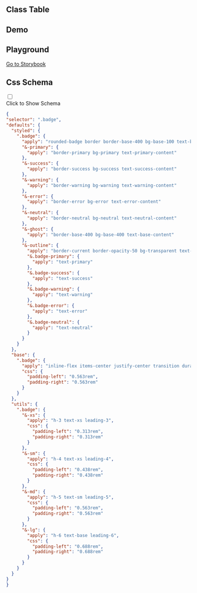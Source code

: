 
## Class Table

<CssTable name="badge" />

## Demo

<Demo></Demo>

## Playground

[Go to Storybook](https://story.ui.icebreaker.top/?path=/docs/data-display-badge--docs)

## Css Schema
<div className="collapse">
<input type="checkbox" /> 
<div class="collapse-title px-0">
<span class="btn">Click to Show Schema</span>
</div>
<div class="collapse-content"> 

```json
{
"selector": ".badge",
"defaults": {
  "styled": {
    ".badge": {
      "apply": "rounded-badge border border-base-400 bg-base-100 text-base-content",
      "&-primary": {
        "apply": "border-primary bg-primary text-primary-content"
      },
      "&-success": {
        "apply": "border-success bg-success text-success-content"
      },
      "&-warning": {
        "apply": "border-warning bg-warning text-warning-content"
      },
      "&-error": {
        "apply": "border-error bg-error text-error-content"
      },
      "&-neutral": {
        "apply": "border-neutral bg-neutral text-neutral-content"
      },
      "&-ghost": {
        "apply": "border-base-400 bg-base-400 text-base-content"
      },
      "&-outline": {
        "apply": "border-current border-opacity-50 bg-transparent text-current",
        "&.badge-primary": {
          "apply": "text-primary"
        },
        "&.badge-success": {
          "apply": "text-success"
        },
        "&.badge-warning": {
          "apply": "text-warning"
        },
        "&.badge-error": {
          "apply": "text-error"
        },
        "&.badge-neutral": {
          "apply": "text-neutral"
        }
      }
    }
  },
  "base": {
    ".badge": {
      "apply": "inline-flex items-center justify-center transition duration-200 ease-out w-[fit-content] h-5 text-sm leading-5",
      "css": {
        "padding-left": "0.563rem",
        "padding-right": "0.563rem"
      }
    }
  },
  "utils": {
    ".badge": {
      "&-xs": {
        "apply": "h-3 text-xs leading-3",
        "css": {
          "padding-left": "0.313rem",
          "padding-right": "0.313rem"
        }
      },
      "&-sm": {
        "apply": "h-4 text-xs leading-4",
        "css": {
          "padding-left": "0.438rem",
          "padding-right": "0.438rem"
        }
      },
      "&-md": {
        "apply": "h-5 text-sm leading-5",
        "css": {
          "padding-left": "0.563rem",
          "padding-right": "0.563rem"
        }
      },
      "&-lg": {
        "apply": "h-6 text-base leading-6",
        "css": {
          "padding-left": "0.688rem",
          "padding-right": "0.688rem"
        }
      }
    }
  }
}
}
```

</div>
</div>